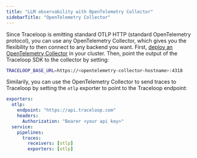 ```yaml
---
title: "LLM observability with OpenTelemetry Collector"
sidebarTitle: "OpenTelemetry Collector"
---
```


Since Traceloop is emitting standard OTLP HTTP (standard OpenTelemetry protocol), you can use any OpenTelemetry Collector, which gives you the flexibility
to then connect to any backend you want.
First, [deploy an OpenTelemetry Collector](https://opentelemetry.io/docs/kubernetes/operator/automatic/#create-an-opentelemetry-collector-optional)
in your cluster.
Then, point the output of the Traceloop SDK to the collector by setting:

```bash
TRACELOOP_BASE_URL=https://<opentelemetry-collector-hostname>:4318
```

Similarily, you can use the OpenTelemetry Collector to send traces to Traceloop by setting the `otlp` exporter to point to the Traceloop endpoint:

```yaml
exporters:
  otlp:
    endpoint: "https://api.traceloop.com"
    headers:
      Authorization: "Bearer <your api key>"
  service:
    pipelines:
      traces:
        receivers: [otlp]
        exporters: [otlp]
```
